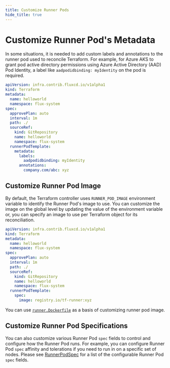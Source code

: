 ```yaml
---
title: Customize Runner Pods
hide_title: true
---
```


# Customize Runner Pod's Metadata

In some situations, it is needed to add custom labels and annotations to the runner pod used to reconcile Terraform.
For example, for Azure AKS to grant pod active directory permissions using Azure Active Directory (AAD) Pod Identity,
a label like `aadpodidbinding: myIdentity` on the pod is required.

```yaml
apiVersion: infra.contrib.fluxcd.io/v1alpha1
kind: Terraform
metadata:
  name: helloworld
  namespace: flux-system
spec:
  approvePlan: auto
  interval: 1m
  path: ./
  sourceRef:
    kind: GitRepository
    name: helloworld
    namespace: flux-system
  runnerPodTemplate:
    metadata:
      labels:
        aadpodidbinding: myIdentity
      annotations:
        company.com/abc: xyz
```

## Customize Runner Pod Image

By default, the Terraform controller uses `RUNNER_POD_IMAGE` environment variable to identify the Runner Pod's image to use. You can customize the image on the global level by updating the value of the environment variable or, you can specify an image to use per Terraform object for its reconciliation.

```yaml
apiVersion: infra.contrib.fluxcd.io/v1alpha1
kind: Terraform
metadata:
  name: helloworld
  namespace: flux-system
spec:
  approvePlan: auto
  interval: 1m
  path: ./
  sourceRef:
    kind: GitRepository
    name: helloworld
    namespace: flux-system
  runnerPodTemplate:
    spec:
      image: registry.io/tf-runner:xyz
```

You can use [`runner.Dockerfile`](https://github.com/weaveworks/tf-controller/blob/main/runner.Dockerfile) as a basis of customizing runner pod image.

## Customize Runner Pod Specifications

You can also customize various Runner Pod `spec` fields to control and configure how the Runner Pod runs.
For example, you can configure Runner Pod `spec` affinity and tolerations if you need to run in on a specific set of nodes. Please see [RunnerPodSpec](https://weaveworks.github.io/tf-controller/References/terraform/#infra.contrib.fluxcd.io/v1alpha1.RunnerPodSpec) for a list of the configurable Runner Pod `spec` fields.
